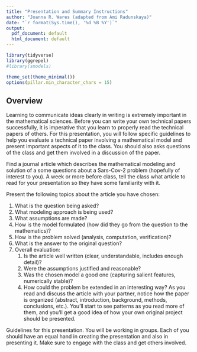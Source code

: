 ```yaml
---
title: "Presentation and Summary Instructions"
author: "Joanna R. Wares (adapted from Ami Radunskaya)"
date: "`r format(Sys.time(), '%d %B %Y')`"
output:
  pdf_document: default
  html_document: default
---
```


```r
library(tidyverse)
library(ggrepel)
#library(smodels)

theme_set(theme_minimal())
options(pillar.min_character_chars = 15)
```

## Overview

Learning to communicate ideas clearly in writing is extremely important in the mathematical sciences. 
Before you can write your own technical papers successfully, it is imperative that you learn
to properly read the technical papers of others. For this presentation, you will follow specific guidelines to help
you evaluate a technical paper involving a mathematical model and present important aspects of it to the class. You should 
also asks questions of the class and get them involved in a discussion of the paper.

Find a journal article which describes the mathematical modeling
and solution of a some questions about a Sars-Cov-2 problem (hopefully of interest to you). A week or more before class,
tell the class what article to read for your presentation so they have some familiarity with it.

Present the following topics about the article you have chosen:

#. What is the question being asked?
#. What modeling approach is being used?
#. What assumptions are made?
#. How is the model formulated (how did they go from the question to the mathematics)?
#. How is the problem solved (analysis, computation, verification)?
#. What is the answer to the original question?
#. Overall evaluation:
    #. Is the article well written (clear, understandable, includes enough detail)?
    #. Were the assumptions justified and reasonable?
    #. Was the chosen model a good one (capturing salient features, numerically stable)?
    #. How could the problem be extended in an interesting way?
As you read and discuss the article with your partner, notice how the paper is organized (abstract,
introduction, background, methods, conclusions, etc.). You'll start to see patterns as you read more
of them, and you'll get a good idea of how your own original project should be presented.

Guidelines for this presentation. You will be working in groups. Each of you should have an equal
hand in creating the presentation and also in presenting it. Make sure to engage with the class and get others involved.



